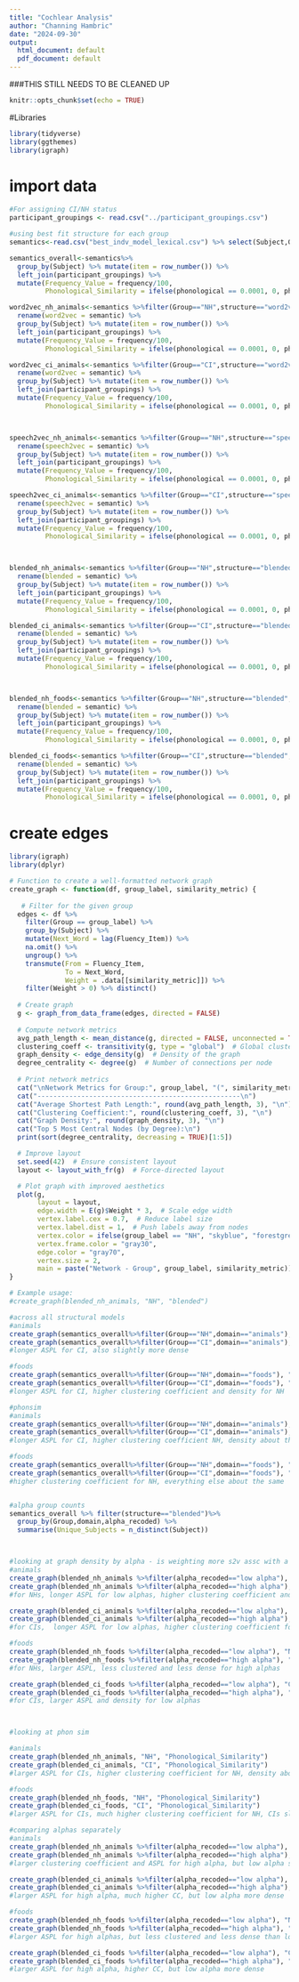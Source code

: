 ```yaml
---
title: "Cochlear Analysis"
author: "Channing Hambric"
date: "2024-09-30"
output:
  html_document: default
  pdf_document: default
---
```


###THIS STILL NEEDS TO BE CLEANED UP


```r
knitr::opts_chunk$set(echo = TRUE)
```

#Libraries
```r
library(tidyverse)
library(ggthemes)
library(igraph)
```
# import data
```r

#For assigning CI/NH status
participant_groupings <- read.csv("../participant_groupings.csv")

#using best fit structure for each group
semantics<-read.csv("best_indv_model_lexical.csv") %>% select(Subject,Group,domain,Fluency_Item,structure,semantic,phonological,frequency,alpha)

semantics_overall<-semantics%>%
  group_by(Subject) %>% mutate(item = row_number()) %>%
  left_join(participant_groupings) %>%
  mutate(Frequency_Value = frequency/100,
         Phonological_Similarity = ifelse(phonological == 0.0001, 0, phonological),alpha_recoded = ifelse(alpha > 0.4, "high alpha", "low alpha"))

word2vec_nh_animals<-semantics %>%filter(Group=="NH",structure=="word2vec",domain=="animals")%>%
  rename(word2vec = semantic) %>% 
  group_by(Subject) %>% mutate(item = row_number()) %>%
  left_join(participant_groupings) %>%
  mutate(Frequency_Value = frequency/100,
         Phonological_Similarity = ifelse(phonological == 0.0001, 0, phonological))

word2vec_ci_animals<-semantics %>%filter(Group=="CI",structure=="word2vec",domain=="animals")%>%
  rename(word2vec = semantic) %>% 
  group_by(Subject) %>% mutate(item = row_number()) %>%
  left_join(participant_groupings) %>%
  mutate(Frequency_Value = frequency/100,
         Phonological_Similarity = ifelse(phonological == 0.0001, 0, phonological))



speech2vec_nh_animals<-semantics %>%filter(Group=="NH",structure=="speech2vec",domain=="animals")%>%
  rename(speech2vec = semantic) %>% 
  group_by(Subject) %>% mutate(item = row_number()) %>%
  left_join(participant_groupings) %>%
  mutate(Frequency_Value = frequency/100,
         Phonological_Similarity = ifelse(phonological == 0.0001, 0, phonological)) 

speech2vec_ci_animals<-semantics %>%filter(Group=="CI",structure=="speech2vec",domain=="animals")%>%
  rename(speech2vec = semantic) %>% 
  group_by(Subject) %>% mutate(item = row_number()) %>%
  left_join(participant_groupings) %>%
  mutate(Frequency_Value = frequency/100,
         Phonological_Similarity = ifelse(phonological == 0.0001, 0, phonological))



blended_nh_animals<-semantics %>%filter(Group=="NH",structure=="blended",domain=="animals")%>%
  rename(blended = semantic) %>% 
  group_by(Subject) %>% mutate(item = row_number()) %>%
  left_join(participant_groupings) %>%
  mutate(Frequency_Value = frequency/100,
         Phonological_Similarity = ifelse(phonological == 0.0001, 0, phonological),alpha_recoded = ifelse(alpha > 0.4, "high alpha", "low alpha"))

blended_ci_animals<-semantics %>%filter(Group=="CI",structure=="blended",domain=="animals")%>%
  rename(blended = semantic) %>% 
  group_by(Subject) %>% mutate(item = row_number()) %>%
  left_join(participant_groupings) %>%
  mutate(Frequency_Value = frequency/100,
         Phonological_Similarity = ifelse(phonological == 0.0001, 0, phonological),alpha_recoded = ifelse(alpha > 0.4, "high alpha", "low alpha"))



blended_nh_foods<-semantics %>%filter(Group=="NH",structure=="blended",domain=="foods")%>%
  rename(blended = semantic) %>% 
  group_by(Subject) %>% mutate(item = row_number()) %>%
  left_join(participant_groupings) %>%
  mutate(Frequency_Value = frequency/100,
         Phonological_Similarity = ifelse(phonological == 0.0001, 0, phonological),alpha_recoded = ifelse(alpha > 0.4, "high alpha", "low alpha"))

blended_ci_foods<-semantics %>%filter(Group=="CI",structure=="blended",domain=="foods")%>%
  rename(blended = semantic) %>% 
  group_by(Subject) %>% mutate(item = row_number()) %>%
  left_join(participant_groupings) %>%
  mutate(Frequency_Value = frequency/100,
         Phonological_Similarity = ifelse(phonological == 0.0001, 0, phonological),alpha_recoded = ifelse(alpha > 0.4, "high alpha", "low alpha"))


```
# create edges

```r
library(igraph)
library(dplyr)

# Function to create a well-formatted network graph
create_graph <- function(df, group_label, similarity_metric) {
  
   # Filter for the given group
  edges <- df %>%
    filter(Group == group_label) %>%
    group_by(Subject) %>%
    mutate(Next_Word = lag(Fluency_Item)) %>%
    na.omit() %>%
    ungroup() %>%
    transmute(From = Fluency_Item, 
              To = Next_Word, 
              Weight = .data[[similarity_metric]]) %>%
    filter(Weight > 0) %>% distinct()
  
  # Create graph
  g <- graph_from_data_frame(edges, directed = FALSE)
  
  # Compute network metrics
  avg_path_length <- mean_distance(g, directed = FALSE, unconnected = TRUE)  # Handle disconnected components
  clustering_coeff <- transitivity(g, type = "global")  # Global clustering coefficient
  graph_density <- edge_density(g)  # Density of the graph
  degree_centrality <- degree(g)  # Number of connections per node
  
  # Print network metrics
  cat("\nNetwork Metrics for Group:", group_label, "(", similarity_metric, ")\n")
  cat("---------------------------------------------------\n")
  cat("Average Shortest Path Length:", round(avg_path_length, 3), "\n")
  cat("Clustering Coefficient:", round(clustering_coeff, 3), "\n")
  cat("Graph Density:", round(graph_density, 3), "\n")
  cat("Top 5 Most Central Nodes (by Degree):\n")
  print(sort(degree_centrality, decreasing = TRUE)[1:5])

  # Improve layout
  set.seed(42)  # Ensure consistent layout
  layout <- layout_with_fr(g)  # Force-directed layout

  # Plot graph with improved aesthetics
  plot(g, 
       layout = layout,
       edge.width = E(g)$Weight * 3,  # Scale edge width
       vertex.label.cex = 0.7,  # Reduce label size
       vertex.label.dist = 1,  # Push labels away from nodes
       vertex.color = ifelse(group_label == "NH", "skyblue", "forestgreen"),  # Color nodes by group
       vertex.frame.color = "gray30",
       edge.color = "gray70",
       vertex.size = 2,
       main = paste("Network - Group", group_label, similarity_metric))
}

# Example usage:
#create_graph(blended_nh_animals, "NH", "blended")
```


```r

#across all structural models
#animals
create_graph(semantics_overall%>%filter(Group=="NH",domain=="animals"), "NH", "semantic")
create_graph(semantics_overall%>%filter(Group=="CI",domain=="animals"), "CI", "semantic")
#longer ASPL for CI, also slightly more dense

#foods
create_graph(semantics_overall%>%filter(Group=="NH",domain=="foods"), "NH", "semantic")
create_graph(semantics_overall%>%filter(Group=="CI",domain=="foods"), "CI", "semantic")
#longer ASPL for CI, higher clustering coefficient and density for NH

#phonsim
#animals
create_graph(semantics_overall%>%filter(Group=="NH",domain=="animals"), "NH", "Phonological_Similarity")
create_graph(semantics_overall%>%filter(Group=="CI",domain=="animals"), "CI", "Phonological_Similarity")
#longer ASPL for CI, higher clustering coefficient NH, density about the same

#foods
create_graph(semantics_overall%>%filter(Group=="NH",domain=="foods"), "NH", "Phonological_Similarity")
create_graph(semantics_overall%>%filter(Group=="CI",domain=="foods"), "CI", "Phonological_Similarity")
#higher clustering coefficient for NH, everything else about the same


#alpha group counts
semantics_overall %>% filter(structure=="blended")%>%
  group_by(Group,domain,alpha_recoded) %>%
  summarise(Unique_Subjects = n_distinct(Subject))



#looking at graph density by alpha - is weighting more s2v assc with a more or less connected network
#animals
create_graph(blended_nh_animals %>%filter(alpha_recoded=="low alpha"), "NH", "blended")
create_graph(blended_nh_animals %>%filter(alpha_recoded=="high alpha"), "NH", "blended")
#for NHs, longer ASPL for low alphas, higher clustering coefficient and density for higher alphas (more s2v)

create_graph(blended_ci_animals %>%filter(alpha_recoded=="low alpha"), "CI", "blended")
create_graph(blended_ci_animals %>%filter(alpha_recoded=="high alpha"), "CI", "blended")
#for CIs,  longer ASPL for low alphas, higher clustering coefficient for higher alphas, density about the same

#foods
create_graph(blended_nh_foods %>%filter(alpha_recoded=="low alpha"), "NH", "blended")
create_graph(blended_nh_foods %>%filter(alpha_recoded=="high alpha"), "NH", "blended")
#for NHs, larger ASPL, less clustered and less dense for high alphas

create_graph(blended_ci_foods %>%filter(alpha_recoded=="low alpha"), "CI", "blended")
create_graph(blended_ci_foods %>%filter(alpha_recoded=="high alpha"), "CI", "blended")
#for CIs, larger ASPL and density for low alphas



#looking at phon sim

#animals
create_graph(blended_nh_animals, "NH", "Phonological_Similarity")
create_graph(blended_ci_animals, "CI", "Phonological_Similarity")
#larger ASPL for CIs, higher clustering coefficient for NH, density about the same

#foods
create_graph(blended_nh_foods, "NH", "Phonological_Similarity")
create_graph(blended_ci_foods, "CI", "Phonological_Similarity")
#larger ASPL for CIs, much higher clustering coefficient for NH, CIs slightly more dense

#comparing alphas separately
#animals
create_graph(blended_nh_animals %>%filter(alpha_recoded=="low alpha"), "NH", "Phonological_Similarity")
create_graph(blended_nh_animals %>%filter(alpha_recoded=="high alpha"), "NH", "Phonological_Similarity")
#larger clustering coefficient and ASPL for high alpha, but low alpha slightly more dense

create_graph(blended_ci_animals %>%filter(alpha_recoded=="low alpha"), "CI", "Phonological_Similarity")
create_graph(blended_ci_animals %>%filter(alpha_recoded=="high alpha"), "CI", "Phonological_Similarity")
#larger ASPL for high alpha, much higher CC, but low alpha more dense

#foods
create_graph(blended_nh_foods %>%filter(alpha_recoded=="low alpha"), "NH", "Phonological_Similarity")
create_graph(blended_nh_foods %>%filter(alpha_recoded=="high alpha"), "NH", "Phonological_Similarity")
#larger ASPL for high alphas, but less clustered and less dense than low alphas

create_graph(blended_ci_foods %>%filter(alpha_recoded=="low alpha"), "CI", "Phonological_Similarity")
create_graph(blended_ci_foods %>%filter(alpha_recoded=="high alpha"), "CI", "Phonological_Similarity")
#larger ASPL for high alpha, higher CC, but low alpha more dense
```



